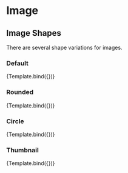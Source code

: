 

<Meta title="Components/Image/Shapes" component={Image} />


# Image

## Image Shapes

There are several shape variations for images.

### Default

<Canvas>
  <Story
    name="Default"
    args={{
      src: 'https://media.istockphoto.com/photos/very-closeup-view-of-amazing-domestic-pet-in-mirror-round-fashion-is-picture-id1281804798?b=1&k=20&m=1281804798&s=170667a&w=0&h=HIWbeaP_cQSngCz7l9t3xwyE2eyzVgIy3K6xIqPhJQA=',
    }}
  >
    {Template.bind({})}
  </Story>
</Canvas>

### Rounded

<Canvas>
  <Story
    name="Rounded Corners"
    args={{
      src: 'https://media.istockphoto.com/photos/very-closeup-view-of-amazing-domestic-pet-in-mirror-round-fashion-is-picture-id1281804798?b=1&k=20&m=1281804798&s=170667a&w=0&h=HIWbeaP_cQSngCz7l9t3xwyE2eyzVgIy3K6xIqPhJQA=',
      roundedCornerStyle: true,
    }}
  >
    {Template.bind({})}
  </Story>
</Canvas>

### Circle

<Canvas>
  <Story
    name="Circular"
    args={{
      src: 'https://media.istockphoto.com/photos/very-closeup-view-of-amazing-domestic-pet-in-mirror-round-fashion-is-picture-id1281804798?b=1&k=20&m=1281804798&s=170667a&w=0&h=HIWbeaP_cQSngCz7l9t3xwyE2eyzVgIy3K6xIqPhJQA=',
      circleStyle: true,
    }}
  >
    {Template.bind({})}
  </Story>
</Canvas>

### Thumbnail

<Canvas>
  <Story
    name="Thumbnail"
    args={{
      src: 'https://media.istockphoto.com/photos/very-closeup-view-of-amazing-domestic-pet-in-mirror-round-fashion-is-picture-id1281804798?b=1&k=20&m=1281804798&s=170667a&w=0&h=HIWbeaP_cQSngCz7l9t3xwyE2eyzVgIy3K6xIqPhJQA=',
      thumbnail: true,
    }}
  >
    {Template.bind({})}
  </Story>
</Canvas>
